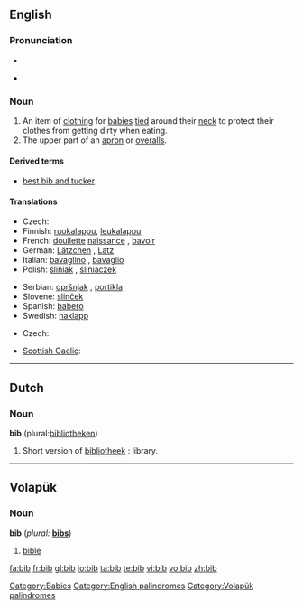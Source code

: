 ==English==

===Pronunciation===
* {{audio|en-us-bib.ogg|Audio (US)}}

* {{rhymes|ɪb}}

===Noun===
{{en-noun}}

# An item of [[clothing]] for [[baby|babies]] [[tie]]d around their [[neck]] to protect their clothes from getting dirty when eating.
# The upper part of an [[apron]] or [[overalls]].

====Derived terms====
*[[best bib and tucker]]

====Translations====
{{trans-top|item of clothing for babies}}
* Czech: {{t-|cs|bryndák|m}}
* Finnish: [[ruokalappu]], [[leukalappu]]
* French: [[douilette]] [[naissance]] {{f}}, [[bavoir]] {{m}}
* German: [[Lätzchen]] {{n}}, [[Latz]] {{m}}
* Italian: [[bavaglino]] {{m}}, [[bavaglio]] {{m}}
* Polish: [[śliniak]] {{m}}, [[śliniaczek]] {{m}}
{{trans-mid}}
* Serbian: [[opršnjak]] {{m}}, [[portikla]] {{f}}
* Slovene: [[slinček]] {{m}}
* Spanish: [[babero]] {{m}}
* Swedish: [[haklapp]] {{c}}
{{trans-bottom}}

{{trans-top|upper part of an apron or overalls}}
* Czech: {{t-|cs|lacl|m}}
{{trans-mid}}
* [[Scottish Gaelic]]: {{t-|gd|biob|m}}
{{trans-bottom}}

[[Category:Babies]]
[[Category:English palindromes]]

----

==Dutch==

===Noun===
'''bib''' (plural:[[bibliotheken]])

# Short version of [[bibliotheek]] : library.

----

==Volapük==

===Noun===
'''bib'''  (''plural:'' '''[[bibs]]''')

# [[bible]]

[[Category:Volapük palindromes]]

[[fa:bib]]
[[fr:bib]]
[[gl:bib]]
[[io:bib]]
[[ta:bib]]
[[te:bib]]
[[vi:bib]]
[[vo:bib]]
[[zh:bib]]